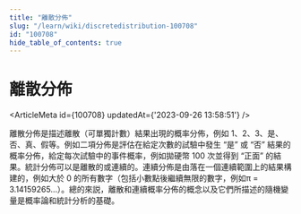 ```yaml
---
title: "離散分佈"
slug: "/learn/wiki/discretedistribution-100708"
id: "100708"
hide_table_of_contents: true
---
```



# 離散分佈

<ArticleMeta id={100708} updatedAt={'2023-09-26 13:58:51'} />
<div className='border-solid border-b border-t-0 my-4 border-[var(--ifm-color-gray-300)]' />

離散分佈是描述離散（可單獨計數）結果出現的概率分佈，例如 1、2、3、是、否、真、假等。例如二項分佈是評估在給定次數的試驗中發生 “是” 或 “否” 結果的概率分佈，給定每次試驗中的事件概率，例如拋硬幣 100 次並得到 “正面” 的結果。統計分佈可以是離散的或連續的。連續分佈是由落在一個連續範圍上的結果構建的，例如大於 0 的所有數字（包括小數點後繼續無限的數字，例如π = 3.14159265…）。總的來説，離散和連續概率分佈的概念以及它們所描述的隨機變量是概率論和統計分析的基礎。
